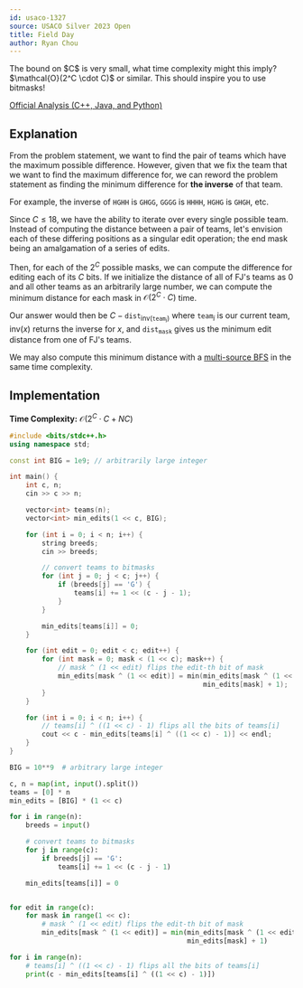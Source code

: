 ```yaml
---
id: usaco-1327
source: USACO Silver 2023 Open
title: Field Day
author: Ryan Chou
---
```


<Spoiler title="Hint 1">
The bound on $C$ is very small, what time complexity might this imply?
</Spoiler>
<Spoiler title="Hint 1 (answer)">
$\mathcal{O}(2^C \cdot C)$ or similar. This should inspire you to use bitmasks!
</Spoiler>
<Spoiler title="Solution">

[Official Analysis (C++, Java, and Python)](http://www.usaco.org/current/data/sol_prob2_silver_open23.html)

## Explanation

From the problem statement, we want to find the pair of teams which have the maximum possible difference. However, given that
we fix the team that we want to find the maximum difference for, we can reword the problem statement as finding the minimum difference
for **the inverse** of that team.

For example, the inverse of `HGHH` is `GHGG`, `GGGG` is `HHHH`, `HGHG` is `GHGH`, etc.

Since $C \leq 18$, we have the ability to iterate over every single possible team. Instead of computing the distance between a pair of teams,
let's envision each of these differing positions as a singular edit operation; the end mask being an amalgamation of a series of edits.

Then, for each of the $2^C$ possible masks, we can compute the difference for editing each of its $C$ bits. If we initialize the distance
of all of FJ's teams as $0$ and all other teams as an arbitrarily large number, we can compute the minimum distance for each mask in
$\mathcal{O}(2^C \cdot C)$ time.

Our answer would then be $C - \texttt{dist}_{\text{inv}(\texttt{team}_i)}$ where $\texttt{team}_i$ is our current team,
$\text{inv}(x)$ returns the inverse for $x$, and $\texttt{dist}_{\texttt{mask}}$ gives us the minimum edit distance from one of FJ's teams.

We may also compute this minimum distance with a [multi-source BFS](/silver/graph-traversal) in the same time complexity.
## Implementation
**Time Complexity:** $\mathcal{O}(2^C \cdot C + NC)$

<LanguageSection>
<CPPSection>

```cpp
#include <bits/stdc++.h>
using namespace std;

const int BIG = 1e9; // arbitrarily large integer

int main() {
	int c, n;
	cin >> c >> n;

	vector<int> teams(n);
	vector<int> min_edits(1 << c, BIG);

	for (int i = 0; i < n; i++) {
		string breeds;
		cin >> breeds;

		// convert teams to bitmasks
		for (int j = 0; j < c; j++) {
			if (breeds[j] == 'G') {
				teams[i] += 1 << (c - j - 1);
			}
		}

		min_edits[teams[i]] = 0;
	}

	for (int edit = 0; edit < c; edit++) {
		for (int mask = 0; mask < (1 << c); mask++) {
			// mask ^ (1 << edit) flips the edit-th bit of mask
			min_edits[mask ^ (1 << edit)] = min(min_edits[mask ^ (1 << edit)],
												min_edits[mask] + 1);
		}
	}

	for (int i = 0; i < n; i++) {
		// teams[i] ^ ((1 << c) - 1) flips all the bits of teams[i]
		cout << c - min_edits[teams[i] ^ ((1 << c) - 1)] << endl;
	}
}
```
</CPPSection>

<PySection>

```py
BIG = 10**9  # arbitrary large integer

c, n = map(int, input().split())
teams = [0] * n
min_edits = [BIG] * (1 << c)

for i in range(n):
	breeds = input()

	# convert teams to bitmasks
	for j in range(c):
		if breeds[j] == 'G':
			teams[i] += 1 << (c - j - 1)

	min_edits[teams[i]] = 0


for edit in range(c):
	for mask in range(1 << c):
		# mask ^ (1 << edit) flips the edit-th bit of mask
		min_edits[mask ^ (1 << edit)] = min(min_edits[mask ^ (1 << edit)],
											min_edits[mask] + 1)

for i in range(n):
	# teams[i] ^ ((1 << c) - 1) flips all the bits of teams[i]
	print(c - min_edits[teams[i] ^ ((1 << c) - 1)])
```
</PySection>
</LanguageSection>
</Spoiler>